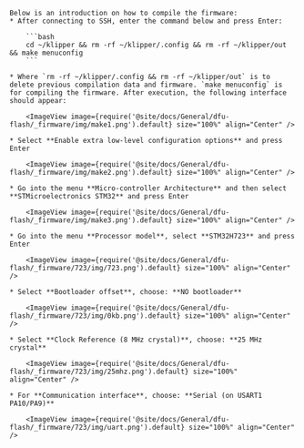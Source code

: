 
    Below is an introduction on how to compile the firmware:
    * After connecting to SSH, enter the command below and press Enter:

        ```bash
        cd ~/klipper && rm -rf ~/klipper/.config && rm -rf ~/klipper/out && make menuconfig
        ```

    * Where `rm -rf ~/klipper/.config && rm -rf ~/klipper/out` is to delete previous compilation data and firmware. `make menuconfig` is for compiling the firmware. After execution, the following interface should appear:

        <ImageView image={require('@site/docs/General/dfu-flash/_firmware/img/make1.png').default} size="100%" align="Center" />

    * Select **Enable extra low-level configuration options** and press Enter

        <ImageView image={require('@site/docs/General/dfu-flash/_firmware/img/make2.png').default} size="100%" align="Center" />

    * Go into the menu **Micro-controller Architecture** and then select **STMicroelectronics STM32** and press Enter

        <ImageView image={require('@site/docs/General/dfu-flash/_firmware/img/make3.png').default} size="100%" align="Center" />

    * Go into the menu **Processor model**, select **STM32H723** and press Enter

        <ImageView image={require('@site/docs/General/dfu-flash/_firmware/723/img/723.png').default} size="100%" align="Center" />

    * Select **Bootloader offset**, choose: **NO bootloader**

        <ImageView image={require('@site/docs/General/dfu-flash/_firmware/723/img/0kb.png').default} size="100%" align="Center" />

    * Select **Clock Reference (8 MHz crystal)**, choose: **25 MHz crystal**

        <ImageView image={require('@site/docs/General/dfu-flash/_firmware/723/img/25mhz.png').default} size="100%" align="Center" />

    * For **Communication interface**, choose: **Serial (on USART1 PA10/PA9)**

        <ImageView image={require('@site/docs/General/dfu-flash/_firmware/723/img/uart.png').default} size="100%" align="Center" />
